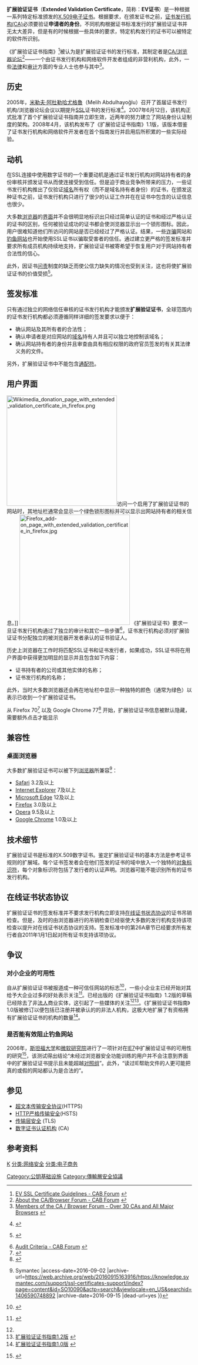 {{NoteTA|G1=IT}}
'''扩展验证证书'''（'''Extended Validation Certificate'''，简称：'''EV证书'''）是一种根据一系列特定标准颁发的[[X.509|X.509]][[电子证书|电子证书]]。根据要求，在颁发证书之前，[[数字证书认证中心|证书发行机构(CA)]]必须要验证'''申请者的身份'''。不同机构根据证书标准发行的扩展验证证书并无太大差异，但是有的时候根据一些具体的要求，特定机构发行的证书可以被特定的软件所识别。

《扩展验证证书指南》<ref>[https://cabforum.org/extended-validation/ EV SSL Certificate Guidelines - CAB Forum] {{Wayback|url=https://cabforum.org/extended-validation/ |date=20150912102109 }} {{en}}</ref>被认为是扩展验证证书的发行标准，其制定者是[[CA/浏览器论坛|CA/浏览器论坛]]<ref>[https://cabforum.org/about-us/ About the CA/Browser Forum - CAB Forum] {{Wayback|url=https://cabforum.org/about-us/ |date=20160127054350 }} {{en}}</ref>——一个由证书发行机构和网络软件开发者组成的非营利机构，此外，一些[[法律|法律]]和[[审计|审计]]方面的专业人士也参与其中<ref>[https://cabforum.org/members/ Members of the CA / Browser Forum - Over 30 CAs and All Major Browsers] {{Wayback|url=https://cabforum.org/members/ |date=20150124013021 }} {{en}}</ref>。

== 历史 ==
2005年，[[米勒夫·阿杜勒哈尤格魯|米勒夫·阿杜勒哈尤格魯]]（Melih Abdulhayoğlu）召开了首届证书发行机构/浏览器论坛会议以期提升[[SSL|SSL]]证书的发行标准<ref>{{cite web|author=Larry Seltzer|title=How Can We Improve Code Signing?|url=http://www.eweek.com/c/a/Security/How-Can-We-Improve-Code-Signing/|publisher=eWeek.com|accessdate=2012-07-10}} {{en}}</ref>。2007年6月12日，该机构正式批准了首个扩展验证证书指南并立即生效，近两年的努力建立了网站身份认证制度的架构。2008年4月，该机构发布了《扩展验证证书指南》1.1版，该版本借鉴了证书发行机构和网络软件开发者在首个指南发行并启用后所积累的一些实际经验。

== 动机 ==
在SSL连接中使用数字证书的一个重要动机是通过证书发行机构对网站持有者的身份审核并颁发证书从而使连接受到信任。但是迫于商业竞争所带来的压力，一些证书发行机构推出了仅验证[[域名|域名]]所有权（而不是域名持有者身份）的证书，在颁发这种证书之前，证书发行机构只进行了很少的认证工作并在在证书中包含的认证信息也很少。

大多数[[浏览器|浏览器]]的[[图形用户界面|界面]]并不会很明显地标识出只经过简单认证的证书和经过严格认证的证书的区别，任何被验证成功的证书都会使浏览器显示出一个锁形图标。因此，用户很难知道他们所访问的网站是否已经经过了严格认证。结果，一些[[诈骗|诈骗]]网站和[[钓鱼网站|钓鱼网站]]也开始使用SSL证书以骗取受害者的信任。通过建立更严格的签发标准并要求所有成员机构持续地支持，扩展验证证书被寄希望于恢复用户对于网站持有者合法性的信心。

此外，因证书[[问责|问责]]制度的缺乏而使公信力缺失的情况也受到关注，这也将使扩展验证证书的价值受损<ref>{{cite web |author=Hagai Bar-El |title=The Inevitable Collapse of the Certificate Model |publisher=Hagai Bar-El on Security |url=https://www.hbarel.com/analysis/itsec/the-inevitable-collapse-of-the |access-date=2016-09-02 |archive-date=2020-07-31 |archive-url=https://web.archive.org/web/20200731040701/https://www.hbarel.com/analysis/itsec/the-inevitable-collapse-of-the |dead-url=no }} {{en}}</ref>。

== 签发标准 ==
只有通过独立的网络信任审核的证书发行机构才能颁发'''扩展验证证书'''，全球范围内的证书发行机构都必须遵循同样详细的签发要求以便于：
*确认网站及其所有者的合法性；
*确认申请者是对应网站的[[域名|域名]]持有人并且可以独立地控制该域名；
*确认网站持有者的身份并且审查由具有相应权限的政府官员签发的有关其法律义务的文件。

另外，扩展验证证书中不能包含[[通配符|通配符]]。

== 用户界面 ==
[[File:Wikimedia_donation_page_with_extended_validation_certificate_in_firefox.png|300px]]访问一个启用了扩展验证证书的网站时，其地址栏通常会显示一个绿色锁形图标并可以显示出网站持有者的相关信息。]]
[[File:Firefox_add-on_page_with_extended_validation_certificate_in_firefox.jpg|300px]]
《扩展验证证书》要求一旦证书发行机构通过了独立的审计和其它一些步骤<ref>[https://cabforum.org/audit-criteria/ Audit Criteria - CAB Forum] {{Wayback|url=https://cabforum.org/audit-criteria/ |date=20210122232016 }} {{en}}</ref>，证书发行机构必须对扩展验证证书分配独立的被浏览器开发者承认的证书验证人。

历史上浏览器在工作时将匹配SSL证书和证书发行者，如果成功，SSL证书将在用户界面中获得更加明显的显示并且包含如下内容：

*证书持有者的公司或其他实体的名称；
*证书发行机构的名称；

此外，当时大多数浏览器还会再在地址栏中显示一种独特的颜色（通常为绿色）以表示已收到一个扩展验证证书。

从 Firefox 70<ref>{{Cite web|title=1572936 - Move EV cert UI out of URL Bar|url=https://bugzilla.mozilla.org/show_bug.cgi?id=1572936|accessdate=2020-02-11|work=bugzilla.mozilla.org|language=en|archive-date=2020-11-12|archive-url=https://web.archive.org/web/20201112014140/https://bugzilla.mozilla.org/show_bug.cgi?id=1572936|dead-url=no}}</ref> 以及 Google Chrome 77<ref>{{Cite web|title=Log - 77.0.3865.75 - chromium/src - Git at Google|url=https://chromium.googlesource.com/chromium/src/+log/77.0.3865.75|accessdate=2020-02-11|work=chromium.googlesource.com}}</ref> 开始，扩展验证证书信息被默认隐藏，需要额外点击才能显示

== 兼容性 ==
=== 桌面浏览器 ===
大多数扩展验证证书可以被下列[[浏览器|浏览器]]所兼容<ref>{{Cite web |url=https://knowledge.symantec.com/support/ssl-certificates-support/index?page=content&id=SO10090&actp=search&viewlocale=en_US&searchid=1406590748892 |title=What browsers support Extended Validation (EV) and display an EV indicator? {{!}} Symantec |access-date=2016-09-02 |archive-url=https://web.archive.org/web/20160915163916/https://knowledge.symantec.com/support/ssl-certificates-support/index?page=content&id=SO10090&actp=search&viewlocale=en_US&searchid=1406590748892 |archive-date=2016-09-15 |dead-url=yes }}</ref>：
* [[Safari|Safari]] 3.2及以上
* [[Internet_Explorer|Internet Explorer]] 7及以上
* [[Microsoft_Edge|Microsoft Edge]] 12及以上
* [[Firefox|Firefox]] 3.0及以上
*[[Opera電腦瀏覽器|Opera]] 9.5及以上
* [[Google_Chrome|Google Chrome]] 1.0及以上

== 技术细节 ==
扩展验证证书是标准的X.509数字证书。鉴定扩展验证证书的基本方法是参考证书规则的扩展域。每个证书签发者会在他们签发的证书的域中放入一个独特的[[对象标识符|对象标识符]]，每个对象标识符包括了发行者的认证声明。浏览器可能不能识别所有的证书发行机构。

== 在线证书状态协议 ==
扩展验证证书的签发标准并不要求发行机构立即支持[[在线证书状态协议|在线证书状态协议]]的证书吊销检查。但是，及时的由浏览器进行的吊销检查已经驱使大多数的发行机构支持该项检查以提升对在线证书状态协议的支持。签发标准中的第26A章节已经要求所有发行者自2011年1月1日起对所有证书支持该项协议。

== 争议 ==
=== 对小企业的可用性 ===
自从扩展验证证书被报道成一种可信任网站的标志<ref>{{cite web|author=[[腾讯|腾讯]]财经|title=EV证书介绍|url=http://finance.qq.com/a/20080530/002714.htm|accessdate=2012-07-11|archive-date=2016-09-21|archive-url=https://web.archive.org/web/20160921022004/http://finance.qq.com/a/20080530/002714.htm|dead-url=no}} {{zh-hans}}</ref>，一些小企业主已经开始对其给予大企业过多的好处表示关注<ref name="WSJ">{{cite web|author=Riva Richmond|title=Software to Spot 'Phishers' Irks Small Concerns|url=http://online.wsj.com/public/article/SB116649577602354120-5U4Afb0JPeyiOy1H_j3fVTUmfG8_20071218.html?mod=rss_free|publisher=[[华尔街日报|华尔街日报]]|accessdate=2012-07-11|archive-date=2008-04-15|archive-url=https://web.archive.org/web/20080415165830/http://online.wsj.com/public/article/SB116649577602354120-5U4Afb0JPeyiOy1H_j3fVTUmfG8_20071218.html?mod=rss_free|dead-url=no}} {{en}}</ref>。已经出版的《扩展验证证书指南》1.2版的草稿已经除去了非[[法人|法人]]商业实体，这引起了一些媒体的关注<ref name="WSJ" /><ref>[https://cabforum.org/wp-content/uploads/Guidelines_v1_2.pdf 扩展验证证书指南1.2版] {{Wayback|url=https://cabforum.org/wp-content/uploads/Guidelines_v1_2.pdf |date=20191127122652 }} {{en}}</ref>。《扩展验证证书指南》1.0版被修订以便包括已注册并被承认的的非法人机构，这极大地扩展了有资格拥有扩展验证证书的机构的数量<ref>[https://cabforum.org/wp-content/uploads/EV_Certificate_Guidelines_draft11.pdf 扩展验证证书指南1.0版] {{Wayback|url=https://cabforum.org/wp-content/uploads/EV_Certificate_Guidelines_draft11.pdf |date=20191127122654 }} {{en}}</ref>。

=== 是否能有效阻止钓鱼网站 ===
2006年，[[斯坦福大学|斯坦福大学]]和[[微软研究院|微软研究院]]进行了一项针对在[[IE7|IE7]]中扩展验证证书的可用性的研究<ref>{{cite web|author=Jackson, Collin; Daniel R. Simon, Desney S. Tan, Adam Barth|title=An Evaluation of Extended Validation and Picture-in-Picture Phishing Attacks|url=http://www.usablesecurity.org/papers/jackson.pdf|accessdate=2012-07-11|archive-date=2021-03-14|archive-url=https://web.archive.org/web/20210314180728/http://www.usablesecurity.org/papers/jackson.pdf|dead-url=no}} {{en}}</ref>，该测试得出结论“未经过浏览器安全功能训练的用户并不会注意到界面中的扩展验证证书提示且未能超越[[对照组|对照组]]”。此外，“读过IE帮助文件的人更可能把真的或假的网站都认为是合法的”。

== 参见 ==
* [[超文本传输安全协议|超文本传输安全协议]](HTTPS)
* [[HTTP严格传输安全|HTTP严格传输安全]](HSTS)
* [[传输层安全|传输层安全]] (TLS)
* [[数字证书认证机构|数字证书认证机构]] (CA)

== 参考资料 ==
{{reflist}}

{{网页浏览器}}
{{TLS和SSL}}

[[分类:密码学|K]]
[[分类:网络安全|分类:网络安全]]
[[分类:电子商务|分类:电子商务]]
[[Category:公钥基础设施|Category:公钥基础设施]]
[[Category:傳輸層安全協議|Category:傳輸層安全協議]]